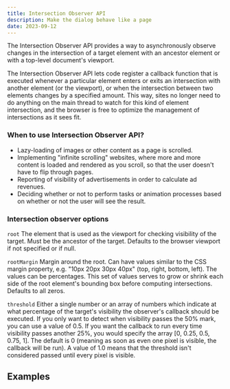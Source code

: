 ```yaml
---
title: Intersection Observer API
description: Make the dialog behave like a page
date: 2023-09-12
---
```


The Intersection Observer API provides a way to asynchronously observe changes in the intersection of a target element with an ancestor element or with a top-level document's viewport.

The Intersection Observer API lets code register a callback function that is executed whenever a particular element enters or exits an intersection with another element (or the viewport), 
or when the intersection between two elements changes by a specified amount. This way, sites no longer need to do anything on the main thread to watch for this kind of element intersection, 
and the browser is free to optimize the management of intersections as it sees fit.

### When to use Intersection Observer API?

- Lazy-loading of images or other content as a page is scrolled.
- Implementing "infinite scrolling" websites, where more and more content is loaded and rendered as you scroll, so that the user doesn't have to flip through pages.
- Reporting of visibility of advertisements in order to calculate ad revenues.
- Deciding whether or not to perform tasks or animation processes based on whether or not the user will see the result.

### Intersection observer options

`root` The element that is used as the viewport for checking visibility of the target. Must be the ancestor of the target. Defaults to the browser viewport if not specified or if null.

`rootMargin` Margin around the root. Can have values similar to the CSS margin property, e.g. "10px 20px 30px 40px" (top, right, bottom, left). The values can be percentages. This set of values serves to grow or shrink each side of the root element's bounding box before computing intersections. Defaults to all zeros.

`threshold` Either a single number or an array of numbers which indicate at what percentage of the target's visibility the observer's callback should be executed. If you only want to detect when visibility passes the 50% mark, you can use a value of 0.5. If you want the callback to run every time visibility passes another 25%, you would specify the array [0, 0.25, 0.5, 0.75, 1]. The default is 0 (meaning as soon as even one pixel is visible, the callback will be run). A value of 1.0 means that the threshold isn't considered passed until every pixel is visible.

## Examples
